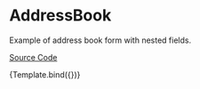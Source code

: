 
<Meta title="Examples/Address Book" component={AddressBook} />

<Props of={AddressBook} />


# AddressBook

Example of address book form with nested fields.

[Source Code](https://github.com/daniloster/react-form-flow-examples)

<Canvas>
  <Story
    name="Default"
    args={{}}
  >
    {Template.bind({})}
  </Story>
</Canvas>
